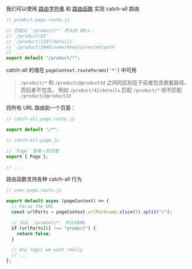 
我们可以使用 [路由字符串](/route-string) 和 [路由函数](/route-function) 实现 catch-all 路由

```js
// product.page.route.js

// 匹配以 `/product/*` 开头的 URLs：
// `/product/42`
// `/product/1337/details`
// `/product/2048/some/deeply/nested/path`
//  ...
export default "/product/*";
```

catch-all 的值在 `pageContext.routeParams['*']` 中可用

> `/product/*` 和 `/product/@productId` 之间的区别在于前者包含嵌套路径，而后者不包含。
> 例如 `/product/42/details` 匹配 `/product/*` 但不匹配 `/product/@productId`

将所有 URL 路由到一个页面：

```js
// catch-all.page.route.js

export default "/*";
```

```js
// catch-all.page.js

// `Page` 是唯一的页面
export { Page };

// ...
```

路由函数支持各种 catch-all 行为

```js
// user.page.route.js

export default async (pageContext) => {
  // Parse the URL
  const urlParts = pageContext.urlPathname.slice(1).split("/");

  // 只以 `/product/*` 开头的URL
  if (urlParts[0] !== "product") {
    return false;
  }

  // Any logic we want really
  // ...
};
```
